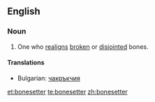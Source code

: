 ==English==

===Noun===
{{en-noun|sg=[[bone]][[setter]]}}

# One who [[realign]]s [[broken]] or [[disjointed]] bones.

====Translations====
* Bulgarian: [[чакръкчия]]

[[et:bonesetter]]
[[te:bonesetter]]
[[zh:bonesetter]]